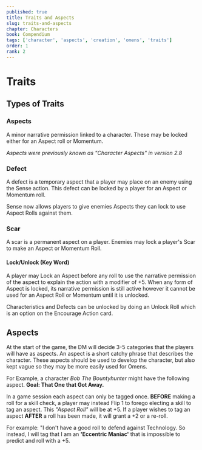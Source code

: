 ```yaml
---
published: true
title: Traits and Aspects
slug: traits-and-aspects
chapter: Characters
book: Compendium
tags: ['character', 'aspects', 'creation', 'omens', 'traits']
order: 1
rank: 2
---
```



# Traits

## Types of Traits

### Aspects

A minor narrative permission linked to a character. These may be locked either for an Aspect roll or Momentum.

_Aspects were previously known as "Character Aspects" in version 2.8_

### Defect

A defect is a temporary aspect that a player may place on an enemy using the Sense action. This defect can be locked by a player for an Aspect or Momentum roll.

Sense now allows players to give enemies Aspects they can lock to use Aspect Rolls against them.

### Scar

A scar is a permanent aspect on a player. Enemies may lock a player's Scar to make an Aspect or Momentum Roll.

#### Lock/Unlock (Key Word)

A player may Lock an Aspect before any roll to use the narrative permission of the aspect to explain the action with a modifier of +5. When any form of Aspect is locked, its narrative permission is still active however it cannot be used for an Aspect Roll or Momentum until it is unlocked.

Characteristics and Defects can be unlocked by doing an Unlock Roll which is an option on the Encourage Action card.

## Aspects

At the start of the game, the DM will decide 3-5 categories that the players will have as aspects. An aspect is a short catchy phrase that describes the character. These aspects should be used to develop the character, but also kept vague so they may be more easily used for Omens.

<Callout emoji="✨" heading="Bob the Bountyhunter">
    For Example, a character <em>Bob The Bountyhunter</em> might have the
    following aspect. <strong>Goal: That One that Got Away.</strong>
</Callout>

In a game session each aspect can only be tagged once. **BEFORE** making a roll for a skill check, a player may instead Flip 1 to forego electing a skill to tag an aspect. This _"Aspect Roll"_ will be at +5. If a player wishes to tag an aspect **AFTER** a roll has been made, it will grant a +2 or a re-roll.

<Callout emoji="✨" heading="Aspect Rolls">
    For example: "I don't have a good roll to defend against Technology. So
    instead, I will tag that I am an <strong>'Eccentric Maniac'</strong> that is
    impossible to predict and roll with a +5.
</Callout>
